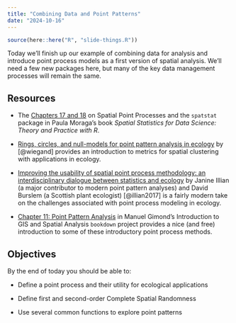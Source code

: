 ```yaml
---
title: "Combining Data and Point Patterns"
date: "2024-10-16"
---
```


```r
source(here::here("R", "slide-things.R"))

```

Today we'll finish up our example of combining data for analysis and introduce point process models as a first version of spatial analysis. We'll need a few new packages here, but many of the key data management processes will remain the same.

## Resources

- <i class="fas fa-book"></i> The [Chapters 17 and 18](https://www.paulamoraga.com/book-spatial/spatial-point-patterns.html) on Spatial Point Processes and the `spatstat` package in Paula Moraga's book _Spatial Statistics for Data Science: Theory and Practice with R_.

- <i class="fas fa-external-link-square-alt"></i> [Rings, circles, and null-models for point pattern analysis in ecology](https://onlinelibrary.wiley.com/doi/full/10.1111/j.0030-1299.2004.12497.x?casa_token=D8RfesZ_AjUAAAAA%3AkLmb_B8BubHk4swR3flI9QS4sQnO87wZSImZXsQFD41Q9iEExMEO_bDTPvnvOHtERcit-3YmShhyU0g) by [@wiegand] provides an introduction to metrics for spatial clustering with applications in ecology.

- <i class="fas fa-external-link-square-alt"></i>  [Improving the usability of spatial point process methodology: an interdisciplinary dialogue between statistics and ecology
](https://link.springer.com/article/10.1007/s10182-017-0301-8) by Janine Illian (a major contributor to modern point pattern analyses) and David Burslem (a Scottish plant ecologist) [@illian2017] is a fairly modern take on the challenges associated with point process modeling in ecology.

- <i class="fas fa-external-link-square-alt"></i>  [Chapter 11: Point Pattern Analysis](https://mgimond.github.io/Spatial/chp11_0.html) in Manuel Gimond's Introduction to GIS and Spatial Analysis `bookdown` project provides a nice (and free) introduction to some of these introductory point process methods. 


## Objectives

By the end of today you should be able to:

- Define a point process and their utility for ecological applications

- Define first and second-order Complete Spatial Randomness

- Use several common functions to explore point patterns

<!--
## Slides

The slides for today's lesson are available online as an HTML file. Use the buttons below to open the slides either as an interactive website or as a static PDF (for printing or storing for later). You can also click in the slides below and navigate through them with your left and right arrow keys.

```r
slide_buttons("/slides/17-slides")
```

<div>

```{=html}
<iframe class="slide-deck" src="/slides/17-slides.html"></iframe>
```

</div>

[Link to Panopto Video](https://boisestate.hosted.panopto.com/Panopto/Pages/Viewer.aspx?id=82b8f511-330a-474d-9393-b09f014188de) -->